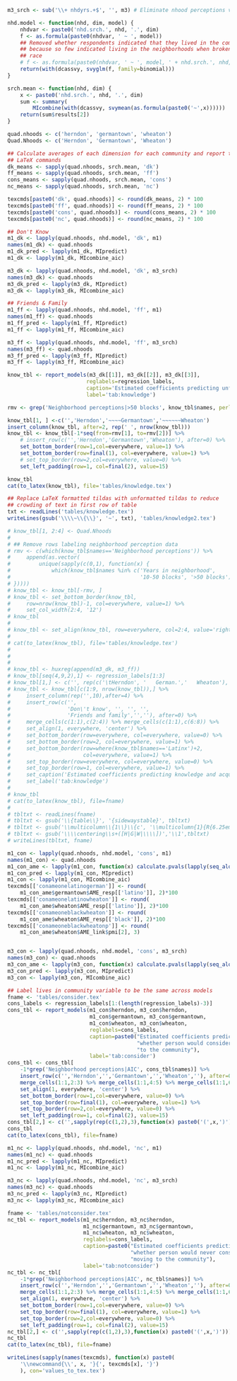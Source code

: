 ```{r familiarity-analysis}
m3_srch <- sub('\\+ nhdyrs.+$', '', m3) # Eliminate nhood perceptions variables

nhd.model <- function(nhd, dim, model) {
    nhdvar <- paste0('nhd.srch.', nhd, '.', dim)
    f <- as.formula(paste0(nhdvar, ' ~ ', model))
    ## Removed whether respondents indicated that they lived in the community 
    ## because so few indicated living in the neighborhoods when broken out by
    ## race
    # f <- as.formula(paste0(nhdvar, ' ~ ', model, ' + nhd.srch.', nhd, '.live'))
    return(with(dcassvy, svyglm(f, family=binomial)))
}

srch.mean <- function(nhd, dim) {
    x <- paste0('nhd.srch.', nhd, '.', dim)
    sum <- summary(
        MIcombine(with(dcassvy, svymean(as.formula(paste0('~',x))))))
    return(sum$results[2])
}

quad.nhoods <- c('herndon', 'germantown', 'wheaton')
Quad.Nhoods <- c('Herndon', 'Germantown', 'Wheaton')

## Calculate averages of each dimension for each community and report to 
## LaTeX commands
dk_means <- sapply(quad.nhoods, srch.mean, 'dk')
ff_means <- sapply(quad.nhoods, srch.mean, 'ff')
cons_means <- sapply(quad.nhoods, srch.mean, 'cons')
nc_means <- sapply(quad.nhoods, srch.mean, 'nc')

texcmds[paste0('dk', quad.nhoods)] <- round(dk_means, 2) * 100
texcmds[paste0('ff', quad.nhoods)] <- round(ff_means, 2) * 100
texcmds[paste0('cons', quad.nhoods)] <- round(cons_means, 2) * 100
texcmds[paste0('nc', quad.nhoods)] <- round(nc_means, 2) * 100

## Don't Know
m1_dk <- lapply(quad.nhoods, nhd.model, 'dk', m1)
names(m1_dk) <- quad.nhoods
m1_dk_pred <- lapply(m1_dk, MIpredict)
m1_dk <- lapply(m1_dk, MIcombine_aic)

m3_dk <- lapply(quad.nhoods, nhd.model, 'dk', m3_srch)
names(m3_dk) <- quad.nhoods
m3_dk_pred <- lapply(m3_dk, MIpredict)
m3_dk <- lapply(m3_dk, MIcombine_aic)

## Friends & Family
m1_ff <- lapply(quad.nhoods, nhd.model, 'ff', m1)
names(m1_ff) <- quad.nhoods
m1_ff_pred <- lapply(m1_ff, MIpredict)
m1_ff <- lapply(m1_ff, MIcombine_aic)

m3_ff <- lapply(quad.nhoods, nhd.model, 'ff', m3_srch)
names(m3_ff) <- quad.nhoods
m3_ff_pred <- lapply(m3_ff, MIpredict)
m3_ff <- lapply(m3_ff, MIcombine_aic)
```

```{r report-familiarity-results, echo=TRUE, include=TRUE}
know_tbl <- report_models(m3_dk[[1]], m3_dk[[2]], m3_dk[[3]],
                         reglabels=regression_labels,
                         caption='Estimated coefficients predicting unfamiliarity with selected multiethnic communities',
                         label='tab:knowledge')

rmv <- grep('Neighborhood perceptions|>50 blocks', know_tbl$names, perl=TRUE)

know_tbl[1, ] <-c('','Herndon','~~~~Germantown','~~~~~~Wheaton')
insert_column(know_tbl, after=2, rep(' ', nrow(know_tbl)))
know_tbl <- know_tbl[-1*seq(from=rmv[1], to=rmv[2])] %>%
    # insert_row(c('','Herndon','Germantown','Wheaton'), after=0) %>%
    set_bottom_border(row=1,col=everywhere, value=1) %>%
    set_bottom_border(row=final(1), col=everywhere, value=1) %>%
    # set_top_border(row=2,col=everywhere, value=0) %>%
    set_left_padding(row=1, col=final(2), value=15)

know_tbl
cat(to_latex(know_tbl), file='tables/knowledge.tex')

## Replace LaTeX formatted tildas with unformatted tildas to reduce
## crowding of text in first row of table
txt <- readLines('tables/knowledge.tex')
writeLines(gsub('\\\\~\\{\\}', '~', txt), 'tables/knowledge2.tex')
```









```{r}
# know_tbl[1, 2:4] <- Quad.Nhoods
# 
# ## Remove rows labeling neighborhood perception data
# rmv <- c(which(know_tbl$names=='Neighborhood perceptions')) %>%
#     append(as.vector(
#         unique(sapply(c(0,1), function(x) {
#             which(know_tbl$names %in% c('Years in neighborhood', 
#                                         '10-50 blocks', '>50 blocks'))+x
# }))))
# know_tbl <- know_tbl[-rmv, ] 
# know_tbl <- set_bottom_border(know_tbl,
#     row=nrow(know_tbl)-1, col=everywhere, value=1) %>%
#     set_col_width(2:4, '12')
# know_tbl
# 
# know_tbl <- set_align(know_tbl, row=everywhere, col=2:4, value='right')
# 
# cat(to_latex(know_tbl), file='tables/knowledge.tex')
# 
# 
# 
# know_tbl <- huxreg(append(m3_dk, m3_ff))
# know_tbl[seq(4,9,2),1] <- regression_labels[1:3]
# know_tbl[1,] <- c('', rep(c('\tHerndon', '   German.','   Wheaton'), 2))
# know_tbl <- know_tbl[c(1:9, nrow(know_tbl)),] %>%
#     insert_column(rep('',10),after=4) %>%
#     insert_row(c('',
#                  'Don\'t know', '', '', '',
#                  'Friends and family','',''), after=0) %>%
#     merge_cells(c(1:1),c(2:4)) %>% merge_cells(c(1:1),c(6:8)) %>%
#     set_align(1, everywhere, 'center') %>%
#     set_bottom_border(row=everywhere, col=everywhere, value=0) %>%
#     set_bottom_border(row=2, col=everywhere, value=1) %>%
#     set_bottom_border(row=where(know_tbl$names=='Latinx')+2,
#                       col=everywhere, value=1) %>%
#     set_top_border(row=everywhere, col=everywhere, value=0) %>%
#     set_top_border(row=1, col=everywhere, value=1) %>%
#     set_caption('Estimated coefficients predicting knowledge and acquaintances in selected multiethnic communities') %>%
#     set_label('tab:knowledge') 
# 
# know_tbl
# cat(to_latex(know_tbl), file=fname)
# 
# tbltxt <- readLines(fname)
# tbltxt <- gsub('\\{table\\}', '{sidewaystable}', tbltxt)
# tbltxt <- gsub('\\multicolumn\\{1\\}\\{c', '\\multicolumn{1}{R{6.25em}', tbltxt)
# tbltxt <- gsub('\\\\centering\\s+([H|G|W|\\\\])','\\1',tbltxt)
# writeLines(tbltxt, fname)

```

```{r consider-analysis}
m1_con <- lapply(quad.nhoods, nhd.model, 'cons', m1)
names(m1_con) <- quad.nhoods
m1_con_ame <- lapply(m1_con, function(x) calculate.pvals(lapply(seq_along(x), get.margins, x)))
m1_con_pred <- lapply(m1_con, MIpredict)
m1_con <- lapply(m1_con, MIcombine_aic)
texcmds[['conameonelatinogerman']] <- round(
    m1_con_ame$germantown$AME_resp[['latino']], 2)*100
texcmds[['conameonelatinowheaton']] <- round(
    m1_con_ame$wheaton$AME_resp[['latino']], 2)*100
texcmds[['conameoneblackwheaton']] <- round(
    m1_con_ame$wheaton$AME_resp[['black']], 2)*100
texcmds[['conameoneblackwheatonp']] <- round(
    m1_con_ame$wheaton$AME_link$pmi[2], 3)


m3_con <- lapply(quad.nhoods, nhd.model, 'cons', m3_srch)
names(m3_con) <- quad.nhoods
m3_con_ame <- lapply(m3_con, function(x) calculate.pvals(lapply(seq_along(x), get.margins, x)))
m3_con_pred <- lapply(m3_con, MIpredict)
m3_con <- lapply(m3_con, MIcombine_aic)
```

```{r report-consider-results}
## Label lives in community variable to be the same across models
fname <- 'tables/consider.tex'
cons_labels <- regression_labels[1:(length(regression_labels)-3)]
cons_tbl <- report_models(m1_con$herndon, m3_con$herndon, 
                          m1_con$germantown, m3_con$germantown,
                          m1_con$wheaton, m3_con$wheaton, 
                          reglabels=cons_labels,
                          caption=paste0("Estimated coefficients predicting ",
                                         "whether person would consider moving ",
                                         "to the community"),
                          label='tab:consider')
cons_tbl <- cons_tbl[
    -1*grep('Neighborhood perceptions|AIC', cons_tbl$names)] %>%
    insert_row(c('','Herndon','','Germantown','','Wheaton',''), after=0) %>%
    merge_cells(1:1,2:3) %>% merge_cells(1:1,4:5) %>% merge_cells(1:1,6:7) %>%
    set_align(1, everywhere, 'center') %>%
    set_bottom_border(row=1,col=everywhere, value=0) %>%
    set_top_border(row=final(1), col=everywhere, value=1) %>%
    set_top_border(row=2,col=everywhere, value=0) %>%
    set_left_padding(row=1, col=final(2), value=15) 
cons_tbl[2,] <- c('',sapply(rep(c(1,2),3),function(x) paste0('(',x,')')))
cons_tbl
cat(to_latex(cons_tbl), file=fname)
```


```{r not-consider-analysis}
m1_nc <- lapply(quad.nhoods, nhd.model, 'nc', m1)
names(m1_nc) <- quad.nhoods
m1_nc_pred <- lapply(m1_nc, MIpredict)
m1_nc <- lapply(m1_nc, MIcombine_aic)

m3_nc <- lapply(quad.nhoods, nhd.model, 'nc', m3_srch)
names(m3_nc) <- quad.nhoods
m3_nc_pred <- lapply(m3_nc, MIpredict)
m3_nc <- lapply(m3_nc, MIcombine_aic)
```

```{r report-non-consider-results}
fname <- 'tables/notconsider.tex'
nc_tbl <- report_models(m1_nc$herndon, m3_nc$herndon, 
                        m1_nc$germantown, m3_nc$germantown,
                        m1_nc$wheaton, m3_nc$wheaton,
                        reglabels=cons_labels,
                        caption=paste0("Estimated coefficients predicting ",
                                       "whether person would never consider ",
                                       "moving to the community"),
                        label='tab:notconsider')
nc_tbl <- nc_tbl[
    -1*grep('Neighborhood perceptions|AIC', nc_tbl$names)] %>%
    insert_row(c('','Herndon','','Germantown','','Wheaton',''), after=0) %>%
    merge_cells(1:1,2:3) %>% merge_cells(1:1,4:5) %>% merge_cells(1:1,6:7) %>%
    set_align(1, everywhere, 'center') %>%
    set_bottom_border(row=1,col=everywhere, value=0) %>%
    set_top_border(row=final(1), col=everywhere, value=1) %>%
    set_top_border(row=2,col=everywhere, value=0) %>%
    set_left_padding(row=1, col=final(2), value=15)
nc_tbl[2,] <- c('',sapply(rep(c(1,2),3),function(x) paste0('(',x,')')))
nc_tbl
cat(to_latex(nc_tbl), file=fname)
```


```{r}
writeLines(sapply(names(texcmds), function(x) paste0(
    '\\newcommand{\\', x, '}{', texcmds[x], '}')
    ), con='values_to_tex.tex')

```
